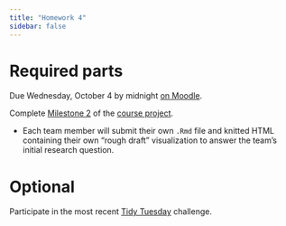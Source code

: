 ```yaml
---
title: "Homework 4"
sidebar: false
---
```


# Required parts

Due Wednesday, October 4 by midnight [on Moodle](https://moodle.macalester.edu/mod/assign/view.php?id=40474).

Complete [Milestone 2](project.qmd#milestone-2) of the [course project](project.qmd).

- Each team member will submit their own `.Rmd` file and knitted HTML containing their own "rough draft" visualization to answer the team's initial research question.

# Optional

Participate in the most recent [Tidy Tuesday](https://github.com/rfordatascience/tidytuesday/blob/master/data/2023/2023-09-26/readme.md) challenge.
